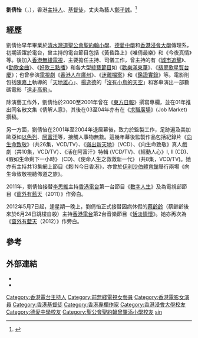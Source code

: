{{藝人
|姓名 = 劉倩怡
|類型 = 節目主持
|圖片 =
|圖片簡介 =
|英文名 = Claudia Lau
|羅馬拼音 = Lau Sin Yi
|綽號 = 
|暱稱 = 
|出生日期 = {{birth_date_and_age|1965|11|22}}
|出生地點 = {{HKG-1959}}
|語言 = 粵語、英語、國語
|國籍 = {{CNHK}}
|代表作品 = 
|職業 = [[主持人|主持人]]
|教育程度 = [[香港浸會大學|香港浸會大學]]傳理系
|母校 = [[聖公會聖約翰小學|聖公會聖約翰小學]]<br>[[德愛中學|德愛中學]]
|宗教信仰 = [[基督教|基督教]]
|配偶 ={{marriage|[[鄭子誠|鄭子誠]]|2003-09-23}}
|活躍年代 = 
|經紀公司 = 
|網站 =
|imdb = 1361746
}}

'''劉倩怡'''（{{lang-en|Claudia Lau Sin Yi}}，{{bd|1965年|11月22日||}}），香港[[主持人|主持人]]、[[基督徒|基督徒]]，丈夫為藝人[[鄭子誠|鄭子誠]]。<ref>{{Cite web |url=https://hk.entertainment.appledaily.com/entertainment/daily/article/20170726/20101216 |title=存档副本 |access-date=2018-01-03 |archive-date=2018-01-03 |archive-url=https://web.archive.org/web/20180103193451/https://hk.entertainment.appledaily.com/entertainment/daily/article/20170726/20101216 |dead-url=no }}</ref>

== 經歷 ==
劉倩怡早年畢業於[[清水灣道|清水灣道]][[聖公會聖約翰小學|聖公會聖約翰小學]]、[[德愛中學|德愛中學]]和[[香港浸會大學|香港浸會大學]]傳理系，初期活躍於電台，曾主持的電台節目包括《黃昏路上》《唯倩最樂》和《今夜真情》等。後加入[[香港無綫電視|香港無綫電視]]，主要擔任主持、司儀工作，曾主持的有《[[城市追擊|城市追擊]]》、《[[勁歌金曲|勁歌金曲]]》、《[[好歌三點播|好歌三點播]]》和各大型[[綜藝節目|綜藝節目]]如《[[歡樂滿東華|歡樂滿東華]]》、《[[翡翠歌星賀台慶|翡翠歌星賀台慶]]》；也曾參演[[電視劇|電視劇]]《[[香港人在廣州|香港人在廣州]]》、《[[迷離檔案|迷離檔案]]》和《[[鑑證實錄|鑑證實錄]]》等。電影則包括[[陳嘉上|陳嘉上]]執導的「[[天地雄心|天地雄心]]」、[[楊逸德|楊逸德]]的「[[沒有小鳥的天空|沒有小鳥的天空]]」和客串演出一部數碼電影「[[遠走高飛|遠走高飛]]」。

除演藝工作外，劉倩怡於2000至2001年曾在《[[東方日報|東方日報]]》撰寫專欄，並在01年推出同名散文集《倩解人意》，其後在03至04年亦有在《[[求職廣場|求職廣場]]》(Job Market) 撰稿。

另一方面，劉倩怡在2001年至2004年退居幕後，致力於監製工作，足跡遍及美加歐亞如[[以色列|以色列]]、[[阿富汗|阿富汗]]等，接觸人事物無數。這幾年幕後監製作品包括紀錄片《[[向生命致敬|向生命致敬]]》（共26集，VCD/TV）、《[[嶺出新天地|嶺出新天地]]》（VCD）、《向生命致敬》真人戲劇（共10集，VCD/TV）、《活在阿富汗》特輯 (VCD/TV)、《經動人心》I, II (CD)、《假如生命剩下一小時》 (CD)、《使命人生之救救新一代》 (共8集，VCD/TV)。她亦有主持共13集網上節目《鬆IN今日香港》，亦曾於[[伊利沙伯體育館|伊利沙伯體育館]]舉行兩場《向生命致敬視聽佈道之旅》。

2011年，劉倩怡接替[[李思維|李思維]]主持[[香港電台|香港電台]]第一台節目《[[數字人生|數字人生]]》及為電視部節目《[[窗外有藍天_(電視節目)|窗外有藍天]]（2011）》作旁白。

2012年5月7日起，逢星期一晚上，劉倩怡正式接替因病休假的[[蔡齡齡|蔡齡齡]]（蔡齡齡後來於6月24日跳樓自殺）主持[[香港電台|香港電台]]第2台音樂節目《[[恬淡情懷|恬淡情懷]]》。她亦再次為《[[窗外有藍天_(電視節目)|窗外有藍天]]（2012）》作旁白。

==參考==
{{reflist}}

==外部連結==
* {{hkmdb name|11962}}
* {{facebook page|/131503573658791|倩怡}}

{{DEFAULTSORT:LAU}}
{{香港電台唱片騎師}}
[[Category:香港電台主持人|Category:香港電台主持人]]
[[Category:前無綫電視女藝員|Category:前無綫電視女藝員]]
[[Category:香港電影女演員|Category:香港電影女演員]]
[[Category:香港基督徒|Category:香港基督徒]]  
[[Category:香港專欄作家|Category:香港專欄作家]]
[[Category:香港浸會大學校友|Category:香港浸會大學校友]]
[[Category:德愛中學校友|Category:德愛中學校友]]
[[Category:聖公會聖約翰曾肇添小學校友|Category:聖公會聖約翰曾肇添小學校友]]
[[Category:劉姓|sin]]